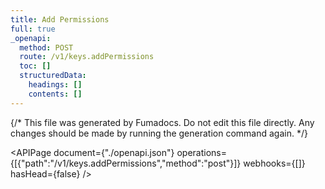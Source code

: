 ```yaml
---
title: Add Permissions
full: true
_openapi:
  method: POST
  route: /v1/keys.addPermissions
  toc: []
  structuredData:
    headings: []
    contents: []
---
```


{/* This file was generated by Fumadocs.
Do not edit this file directly. Any changes should be made by running the generation command again. */}

<APIPage document={"./openapi.json"} operations={[{"path":"/v1/keys.addPermissions","method":"post"}]} webhooks={[]} hasHead={false} />